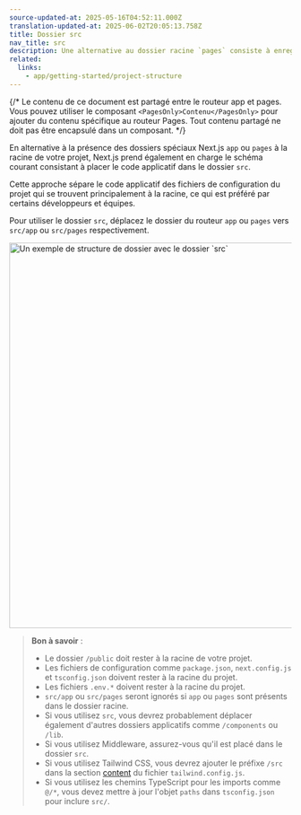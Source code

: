 ```yaml
---
source-updated-at: 2025-05-16T04:52:11.000Z
translation-updated-at: 2025-06-02T20:05:13.758Z
title: Dossier src
nav_title: src
description: Une alternative au dossier racine `pages` consiste à enregistrer les pages dans le dossier `src`.
related:
  links:
    - app/getting-started/project-structure
---
```


{/* Le contenu de ce document est partagé entre le routeur app et pages. Vous pouvez utiliser le composant `<PagesOnly>Contenu</PagesOnly>` pour ajouter du contenu spécifique au routeur Pages. Tout contenu partagé ne doit pas être encapsulé dans un composant. */}

En alternative à la présence des dossiers spéciaux Next.js `app` ou `pages` à la racine de votre projet, Next.js prend également en charge le schéma courant consistant à placer le code applicatif dans le dossier `src`.

Cette approche sépare le code applicatif des fichiers de configuration du projet qui se trouvent principalement à la racine, ce qui est préféré par certains développeurs et équipes.

Pour utiliser le dossier `src`, déplacez le dossier du routeur `app` ou `pages` vers `src/app` ou `src/pages` respectivement.

<Image
  alt="Un exemple de structure de dossier avec le dossier `src`"
  srcLight="/docs/light/project-organization-src-directory.png"
  srcDark="/docs/dark/project-organization-src-directory.png"
  width="1600"
  height="687"
/>

> **Bon à savoir** :
>
> - Le dossier `/public` doit rester à la racine de votre projet.
> - Les fichiers de configuration comme `package.json`, `next.config.js` et `tsconfig.json` doivent rester à la racine du projet.
> - Les fichiers `.env.*` doivent rester à la racine du projet.
> - `src/app` ou `src/pages` seront ignorés si `app` ou `pages` sont présents dans le dossier racine.
> - Si vous utilisez `src`, vous devrez probablement déplacer également d'autres dossiers applicatifs comme `/components` ou `/lib`.
> - Si vous utilisez Middleware, assurez-vous qu'il est placé dans le dossier `src`.
> - Si vous utilisez Tailwind CSS, vous devrez ajouter le préfixe `/src` dans la section [content](https://tailwindcss.com/docs/content-configuration) du fichier `tailwind.config.js`.
> - Si vous utilisez les chemins TypeScript pour les imports comme `@/*`, vous devez mettre à jour l'objet `paths` dans `tsconfig.json` pour inclure `src/`.
